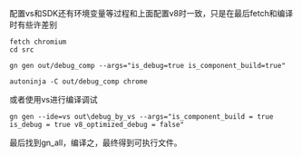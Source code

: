 配置vs和SDK还有环境变量等过程和上面配置v8时一致，只是在最后fetch和编译时有些许差别

```
fetch chromium
cd src

gn gen out/debug_comp --args="is_debug=true is_component_build=true" 

autoninja -C out/debug_comp chrome
```

或者使用vs进行编译调试
```shell
gn gen --ide=vs out\debug_by_vs --args="is_component_build = true is_debug = true v8_optimized_debug = false"
```

最后找到gn_all，编译之，最终得到可执行文件。

